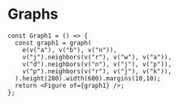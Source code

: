 
# Graphs

<Graph1 />

```tsx
const Graph1 = () => {
  const graph1 = graph(
    e(v("a"), v("b"), v("n")),
    v("j").neighbors(v("r"), v("w"), v("a")),
    v("d").neighbors(v("n"), v("j"), v("p")),
    v("p").neighbors(v("r"), v("j"), v("k")),
  ).height(280).width(600).margins(10,10);
  return <Figure of={graph1} />;
};
```
